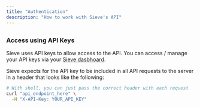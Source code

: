 ```yaml
---
title: "Authentication"
description: "How to work with Sieve's API"
---
```



## <Heading hidden>Authentication</Heading>

### Access using API Keys

Sieve uses API keys to allow access to the API. You can access / manage your API keys via your [Sieve dasbhoard](https://app.sievedata.com/).

Sieve expects for the API key to be included in all API requests to the server in a header that looks like the following:

```bash
# With shell, you can just pass the correct header with each request
curl "api_endpoint_here" \
  -H "X-API-Key: YOUR_API_KEY"
```